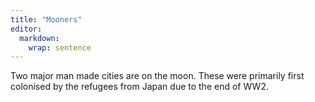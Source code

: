 ```yaml
---
title: "Mooners"
editor: 
  markdown: 
    wrap: sentence
---
```


Two major man made cities are on the moon. These were primarily first colonised by the refugees from Japan due to the end of WW2.